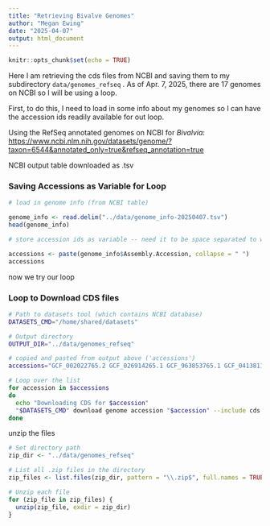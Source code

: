 ```yaml
---
title: "Retrieving Bivalve Genomes"
author: "Megan Ewing"
date: "2025-04-07"
output: html_document
---
```


```r
knitr::opts_chunk$set(echo = TRUE)
```

Here I am retrieving the cds files from NCBI and saving them to my subdirectory `data/genomes_refseq` . As of Apr. 7, 2025, there are 17 genomes on NCBI so I will be using a loop.

First, to do this, I need to load in some info about my genomes so I can have the accession ids readily available for out loop.

Using the RefSeq annotated genomes on NCBI for *Bivalvia*: <https://www.ncbi.nlm.nih.gov/datasets/genome/?taxon=6544&annotated_only=true&refseq_annotation=true>

NCBI output table downloaded as .tsv

### Saving Accessions as Variable for Loop

```r
# load in genome info (from NCBI table)

genome_info <- read.delim("../data/genome_info-20250407.tsv")
head(genome_info) 

```

```r
# store accession ids as variable -- need it to be space separated to work in loop

accessions <- paste(genome_info$Assembly.Accession, collapse = " ")
accessions

```

now we try our loop

### Loop to Download CDS files

```bash

# Path to datasets tool (which contains NCBI database)
DATASETS_CMD="/home/shared/datasets"

# Output directory
OUTPUT_DIR="../data/genomes_refseq"

# copied and pasted from output above ('accessions')
accessions="GCF_002022765.2 GCF_026914265.1 GCF_963853765.1 GCF_041381155.1 GCF_963676685.1 GCF_902652985.1 GCF_025612915.1 GCF_947568905.1 GCF_021730395.1 GCF_020536995.1 GCF_036588685.1 GCF_026571515.1 GCF_002113885.1 GCF_021869535.1 GCF_033153115.1 GCF_032062105.1 GCF_031769215.1"

# Loop over the list
for accession in $accessions
do
  echo "Downloading CDS for $accession"
  "$DATASETS_CMD" download genome accession "$accession" --include cds --filename "$OUTPUT_DIR/${accession}_cds.zip"
done

```

unzip the files

```r
# Set directory path
zip_dir <- "../data/genomes_refseq"

# List all .zip files in the directory
zip_files <- list.files(zip_dir, pattern = "\\.zip$", full.names = TRUE)

# Unzip each file
for (zip_file in zip_files) {
  unzip(zip_file, exdir = zip_dir)
}

```
